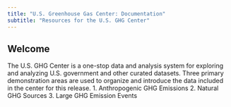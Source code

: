 ```yaml
---
title: "U.S. Greenhouse Gas Center: Documentation"
subtitle: "Resources for the U.S. GHG Center"
---
```


## Welcome {#welcome}

The U.S. GHG Center is a one-stop data and analysis system for exploring and analyzing U.S. government and other curated datasets. Three primary demonstration areas are used to organize and introduce the data included in the center for this release.
1. Anthropogenic GHG Emissions
2. Natural GHG Sources
3. Large GHG Emission Events